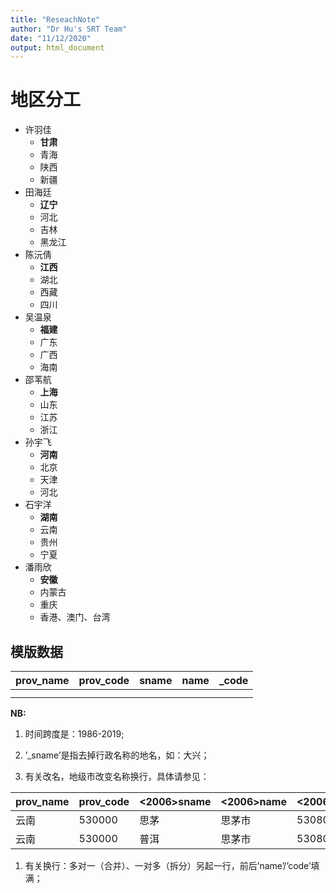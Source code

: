 ```yaml
---
title: "ReseachNote"
author: "Dr Hu's SRT Team"
date: "11/12/2020"
output: html_document
---
```


# 地区分工

- 许羽佳
  - **甘肃**
  - 青海
  - 陕西
  - 新疆
  
- 田海廷
  - **辽宁**
  - 河北
  - 吉林
  - 黑龙江

- 陈沅倩
  - **江西**
  - 湖北
  - 西藏
  - 四川
  
- 吴温泉
  - **福建**
  - 广东
  - 广西
  - 海南
  
- 邵苇航
  - **上海**
  - 山东
  - 江苏
  - 浙江
  
- 孙宇飞
  - **河南**
  - 北京
  - 天津
  - 河北
  
- 石宇洋
  - **湖南**
  - 云南
  - 贵州
  - 宁夏
  
- 潘雨欣
  - **安徽**
  - 内蒙古
  - 重庆
  - 香港、澳门、台湾

## 模版数据

| prov_name | prov_code | <year>sname | <year>name | <year>_code |
| --------- | --------- | ----------- | ---------- | ----------- |
|           |           |             |            |             |
|           |           |             |            |             |



**NB:**

1. 时间跨度是：1986-2019;

1. '<year>_sname'是指去掉行政名称的地名，如：大兴；

1. 有关改名，地级市改变名称换行，具体请参见：

| prov_name | prov_code | <2006>sname | <2006>name | <2006>_code | <2007>sname | <2007>name | <2007>_code |
| --------- | --------- | ----------- | ---------- | ----------- | ----------- | ---------- | ----------- |
| 云南      | 530000    | 思茅        | 思茅市     | 530800      | 思茅        | 普洱市     | 530800      |
| 云南      | 530000    | 普洱        | 思茅市     | 530800      | 普洱        | 普洱市     | 530800      |


1. 有关换行：多对一（合并）、一对多（拆分）另起一行，前后'name'/'code'填满；